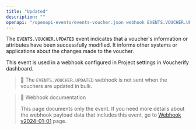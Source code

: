 ```yaml
---
title: "Updated"
description: ""
openapi: "/openapi-events/events-voucher.json webhook EVENTS.VOUCHER.UPDATED"
---
```


The `EVENTS.VOUCHER.UPDATED` event indicates that a voucher's information or attributes have been successfully modified. It informs other systems or applications about the changes made to the voucher.

This event is used in a webhook configured in Project settings in Voucherify dashboard.

> 📘
> The `EVENTS.VOUCHER.UPDATED` webhook is not sent when the vouchers are updated in bulk.

> 📘 Webhook documentation
>
> This page documents only the event. If you need more details about the webhook payload data that includes this event, go to [Webhook v2024-01-01](ref:introduction-to-webhooks "Introduction to webhooks v2024-01-01") page.
